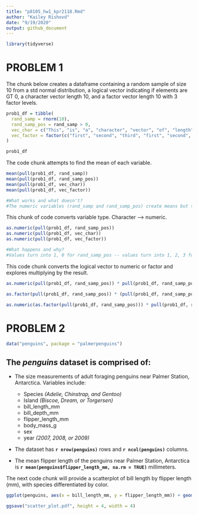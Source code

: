 ```yaml
---
title: "p8105_hw1_kpr2118.Rmd"
author: "Kailey Rishovd"
date: "9/19/2020"
output: github_document
---
```


```r
library(tidyverse)
```

# PROBLEM 1 

The chunk below creates a dataframe containing a random sample of size 10 from a std normal distribution, a logical vector indicating if elements are GT 0, a character vector length 10, and a factor vector length 10 with 3 factor levels. 

```r
prob1_df = tibble(
  rand_samp = rnorm(10),
  rand_samp_pos = rand_samp > 0,
  vec_char = c("This", "is", "a", "character", "vector", "of", "length", "ten", "characters", "right"),
  vec_factor = factor(c("first", "second", "third", "first", "second", "third", "first", "second", "third", "first"))
)

prob1_df
```

The code chunk attempts to find the mean of each variable. 

```r
mean(pull(prob1_df, rand_samp))
mean(pull(prob1_df, rand_samp_pos))
mean(pull(prob1_df, vec_char))
mean(pull(prob1_df, vec_factor))

#What works and what doesn't?
#The numeric variables (rand_samp and rand_samp_pos) create means but the non-numeric variables (vec_char and vec_factor) return NA.
```

This chunk of code converts variable type. Character --> numeric. 

```r
as.numeric(pull(prob1_df, rand_samp_pos))
as.numeric(pull(prob1_df, vec_char))
as.numeric(pull(prob1_df, vec_factor))

#What happens and why? 
#Values turn into 1, 0 for rand_samp_pos -- values turn into 1, 2, 3 for vec_factor -- values for vec_char result in NA. Vec_char is non-numeric and has no numeric conversion. This is just like the means example above. 
```

This code chunk converts the logical vector to numeric or factor and explores multiplying by the result.

```r
as.numeric(pull(prob1_df, rand_samp_pos)) * pull(prob1_df, rand_samp_pos)

as.factor(pull(prob1_df, rand_samp_pos)) * (pull(prob1_df, rand_samp_pos))

as.numeric(as.factor(pull(prob1_df, rand_samp_pos))) * pull(prob1_df, rand_samp_pos)

```

# PROBLEM 2 

```r
data("penguins", package = "palmerpenguins")
```

## The _penguins_ dataset is comprised of: 

- The size measurements of adult foraging penguins near Palmer Station, Antarctica. Variables include: 
  - Species _(Adelie, Chinstrap, and Gentoo)_
  - Island _(Biscoe, Dream, or Torgersen)_
  - bill_length_mm 
  - bill_depth_mm
  - flipper_length_mm
  - body_mass_g
  - sex
  - year _(2007, 2008, or 2009)_
  
- The dataset has **`r nrow(penguins)`** rows and **`r ncol(penguins)`** columns.

- The mean flipper length of the penguins near Palmer Station, Antarctica is **`r mean(penguins$flipper_length_mm, na.rm = TRUE)`** millimeters. 

The next code chunk will provide a scatterplot of bill length by flipper length (mm), with species differentiated by color. 

```r
ggplot(penguins, aes(x = bill_length_mm, y = flipper_length_mm)) + geom_point(aes(color = species))

ggsave("scatter_plot.pdf", height = 4, width = 4)
```

